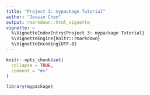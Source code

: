 ```yaml
---
title: "Project 3: mypackage Tutorial"
author: "Jessie Chen"
output: rmarkdown::html_vignette
vignette: >
  %\VignetteIndexEntry{Project 3: mypackage Tutorial}
  %\VignetteEngine{knitr::rmarkdown}
  %\VignetteEncoding{UTF-8}
---
```


```r
knitr::opts_chunk$set(
  collapse = TRUE,
  comment = "#>"
)
```

```r
library(mypackage)
```
